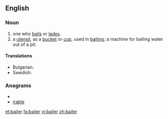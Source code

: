 ==English==

===Noun===
{{en-noun}}

# one who [[bail]]s or [[lade]]s.
# a [[utensil]], as a [[bucket]] or [[cup]], used in [[bailing]]; a machine for bailing water out of a pit.

====Translations====
{{trans-top|a utensil}}
* Bulgarian: {{t|bg|черпак}}
* Swedish: {{t-|sv|öskar|n}}
{{trans-mid}}
{{trans-bottom}}

===Anagrams===
* {{alphagram|abeilr}}
* [[irable#English|irable]]

[[et:bailer]]
[[fa:bailer]]
[[vi:bailer]]
[[zh:bailer]]